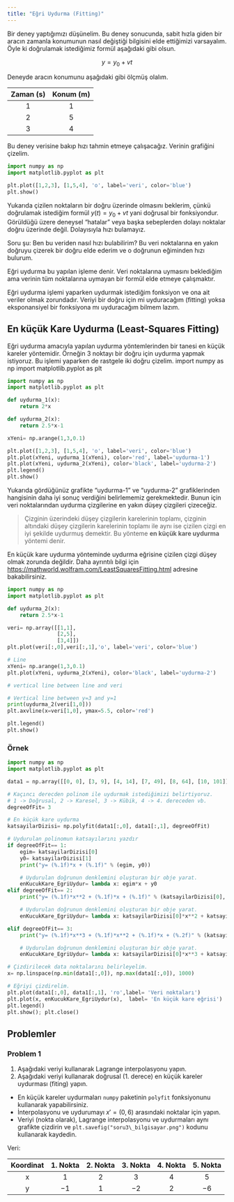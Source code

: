 ```yaml
---
title: "Eğri Uydurma (Fitting)"
---
```


Bir deney yaptığımızı düşünelim. Bu deney sonucunda, sabit hızla giden bir aracın zamanla konumunun nasıl değiştiği bilgisini elde ettiğimizi varsayalım. Öyle ki doğrulamak istediğimiz formül aşağıdaki gibi olsun.

$$
y= y_{0} + vt
$$

Deneyde aracın konumunu aşağıdaki gibi ölçmüş olalım.

| Zaman (s) | Konum (m) |
| :---: | :---: |
| 1 | 1 |
| 2 | 5 |
| 3 | 4 |

Bu deney verisine bakıp hızı tahmin etmeye çalışacağız. Verinin grafiğini çizelim.

```python
import numpy as np
import matplotlib.pyplot as plt

plt.plot([1,2,3], [1,5,4], 'o', label='veri', color='blue')
plt.show()
```

Yukarıda çizilen noktaların bir doğru üzerinde olmasını beklerim, çünkü doğrulamak istediğim formül $y(t)=y_{0} + vt$ yani doğrusal bir fonksiyondur. Görüldüğü üzere deneysel "hatalar" veya başka sebeplerden dolayı noktalar doğru üzerinde değil. Dolayısıyla hızı bulamayız.

Soru şu: Ben bu veriden nasıl hızı bulabilirim? Bu veri noktalarına en yakın doğruyu çizerek bir doğru elde ederim ve o doğrunun eğiminden hızı bulurum.

Eğri uydurma bu yapılan işleme denir. Veri noktalarına uymasını beklediğim ama verinin tüm noktalarına uymayan bir formül elde etmeye çalışmaktır.

Eğri uydurma işlemi yaparken uydurmak istediğim fonksiyon ve ona ait veriler olmak zorundadır. Veriyi bir doğru için mi uyduracağım (fitting) yoksa eksponansiyel bir fonksiyona mı uyduracağım bilmem lazım.

## En küçük Kare Uydurma (Least-Squares Fitting)

Eğri uydurma amacıyla yapılan uydurma yöntemlerinden bir tanesi en küçük kareler yöntemidir. Örneğin 3 noktayı bir doğru için uydurma yapmak istiyoruz. Bu işlemi yaparken de rastgele iki doğru çizelim.
import numpy as np
import matplotlib.pyplot as plt

```python
import numpy as np
import matplotlib.pyplot as plt

def uydurma_1(x):
    return 2*x

def uydurma_2(x):
    return 2.5*x-1

xYeni= np.arange(1,3,0.1)

plt.plot([1,2,3], [1,5,4], 'o', label='veri', color='blue')
plt.plot(xYeni, uydurma_1(xYeni), color='red', label='uydurma-1')
plt.plot(xYeni, uydurma_2(xYeni), color='black', label='uydurma-2')
plt.legend()
plt.show()
```

Yukarıda gördüğünüz grafikte "uydurma-1" ve "uydurma-2" grafiklerinden hangisinin daha iyi sonuç verdiğini belirlememiz gerekmektedir. Bunun için veri noktalarından uydurma çizgilerine en yakın düşey çizgileri çizeceğiz. 

> Çizginin üzerindeki düşey çizgilerin karelerinin toplamı, çizginin altındaki düşey çizgilerin karelerinin toplamı ile aynı ise çizilen çizgi en iyi şekilde uydurmuş demektir. Bu yönteme **en küçük kare uydurma** yöntemi denir.

En küçük kare uydurma yönteminde uydurma eğrisine çizilen çizgi düşey olmak zorunda değildir. Daha ayrıntılı bilgi için [https://mathworld.wolfram.com/LeastSquaresFitting.html](https://mathworld.wolfram.com/LeastSquaresFitting.html) adresine bakabilirsiniz.

```python
import numpy as np
import matplotlib.pyplot as plt

def uydurma_2(x):
    return 2.5*x-1

veri= np.array([[1,1],
                [2,5],
                [3,4]])
plt.plot(veri[:,0],veri[:,1],'o', label='veri', color='blue')

# Line
xYeni= np.arange(1,3,0.1)
plt.plot(xYeni, uydurma_2(xYeni), color='black', label='uydurma-2')

# vertical line between line and veri

# Vertical line between y=3 and y=1
print(uydurma_2(veri[1,0]))
plt.axvline(x=veri[1,0], ymax=5.5, color='red')

plt.legend()
plt.show()
```

### Örnek

```python
import numpy as np
import matplotlib.pyplot as plt

data1 = np.array([[0, 0], [3, 9], [4, 14], [7, 49], [8, 64], [10, 101]])

# Kaçıncı derecden polinom ile uydurmak istediğimizi belirtiyoruz.
# 1 -> Doğrusal, 2 -> Karesel, 3 -> Kübik, 4 -> 4. dereceden vb.
degreeOfFit= 3

# En küçük kare uydurma
katsayilarDizisi= np.polyfit(data1[:,0], data1[:,1], degreeOfFit)

# Uydurulan polinomun katsayılarını yazdır
if degreeOfFit== 1:
    egim= katsayilarDizisi[0]
    y0= katsayilarDizisi[1]
    print("y= (%.1f)*x + (%.1f)" % (egim, y0))

    # Uydurulan doğrunun denklemini oluşturan bir obje yarat.
    enKucukKare_EgriUydur= lambda x: egim*x + y0
elif degreeOfFit== 2:
    print("y= (%.1f)*x**2 + (%.1f)*x + (%.1f)" % (katsayilarDizisi[0], katsayilarDizisi[1], katsayilarDizisi[2]))

    # Uydurulan doğrunun denklemini oluşturan bir obje yarat.
    enKucukKare_EgriUydur= lambda x: katsayilarDizisi[0]*x**2 + katsayilarDizisi[1]*x + katsayilarDizisi[2]

elif degreeOfFit== 3:
    print("y= (%.1f)*x**3 + (%.1f)*x**2 + (%.1f)*x + (%.2f)" % (katsayilarDizisi[0], katsayilarDizisi[1], katsayilarDizisi[2], katsayilarDizisi[2]))

    # Uydurulan doğrunun denklemini oluşturan bir obje yarat.
    enKucukKare_EgriUydur= lambda x: katsayilarDizisi[0]*x**3 + katsayilarDizisi[1]*x**2 + katsayilarDizisi[2]*x + katsayilarDizisi[3]

# Çizdirilecek data noktalarını belirleyelim.
x= np.linspace(np.min(data1[:,0]), np.max(data1[:,0]), 1000)

# Eğriyi çizdirelim.
plt.plot(data1[:,0], data1[:,1], 'ro',label= 'Veri noktaları')
plt.plot(x, enKucukKare_EgriUydur(x),  label= 'En küçük kare eğrisi')
plt.legend()
plt.show(); plt.close()
```

## Problemler

### Problem 1

1. Aşağıdaki veriyi kullanarak Lagrange interpolasyonu yapın.
2. Aşağıdaki veriyi kullanarak doğrusal (1. derece) en küçük kareler uydurması (fiting) yapın.


- En küçük kareler uydurmaları `numpy` paketinin `polyfit` fonksiyonunu kullanarak yapabilirsiniz.
- İnterpolasyonu ve uydurumayı $x'=(0,6)$ arasındaki noktalar için yapın.
- Veriyi (nokta olarak), Lagrange interpolasyonu ve uydurmaları aynı grafikte çizdirin ve `plt.savefig("soru3\_bilgisayar.png")` kodunu kullanarak kaydedin.


Veri: 

| Koordinat | 1. Nokta | 2. Nokta | 3. Nokta | 4. Nokta | 5. Nokta |
|:---------:|:--------:|:--------:|:--------:|:--------:|:--------:|
| x | $1$ | $2$ | $3$ | $4$ | $5$ |
| y | $-1$ | $1$ | $-2$ | $2$ | $-6$ |
